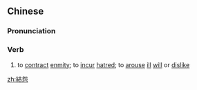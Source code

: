 {{also|结怨}}
==Chinese==
{{zh-forms|s=结怨}}

===Pronunciation===
{{zh-pron
|m=jiéyuàn
|mn=kiat-oàn
|cat=v
}}

===Verb===
{{zh-verb}}

# to [[contract]] [[enmity]]; to [[incur]] [[hatred]]; to [[arouse]] [[ill]] [[will]] or [[dislike]]

[[zh:結怨]]